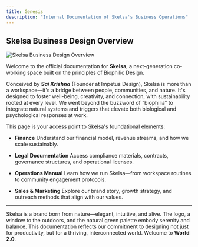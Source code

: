 ```yaml
---
title: Genesis
description: "Internal Documentation of Skelsa's Business Operations"
---
```


## Skelsa Business Design Overview


![Skelsa Business Design Overview](image.png)

Welcome to the official documentation for **Skelsa**, a next-generation co-working space built on the principles of Biophilic Design.

Conceived by ***Sai Krishna*** (Founder at Impetus Design), Skelsa is more than a workspace—it's a bridge between people, communities, and nature. It's designed to foster well-being, creativity, and connection, with sustainability rooted at every level. We went beyond the buzzword of “biophilia” to integrate natural systems and triggers that elevate both biological and psychological responses at work.

This page is your access point to Skelsa's foundational elements:

- **Finance**
  Understand our financial model, revenue streams, and how we scale sustainably.

- **Legal Documentation**
  Access compliance materials, contracts, governance structures, and operational licenses.

- **Operations Manual**
  Learn how we run Skelsa—from workspace routines to community engagement protocols.

- **Sales & Marketing**
  Explore our brand story, growth strategy, and outreach methods that align with our values.

---

Skelsa is a brand born from nature—elegant, intuitive, and alive. The logo, a window to the outdoors, and the natural green palette embody serenity and balance. This documentation reflects our commitment to designing not just for productivity, but for a thriving, interconnected world. Welcome to **World 2.0**.
